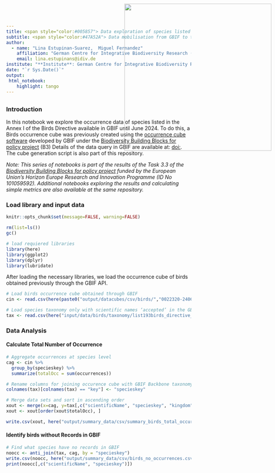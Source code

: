 ```yaml
---
title: <span style="color:#005857"> Data exploration of species listed in<br> the Birds Directive Annex I 
subtitle: <span style="color:#47A52A"> Data mobilisation from GBIF to the EBV Data Portal<span>
author: 
  - name: "Lina Estupinan-Suarez,  Miguel Fernandez"
    affiliation: "German Centre for Integrative Biodiversity Research (iDiv)"
    email: lina.estupinans@idiv.de
institute: "**Institute**: German Centre for Integrative Biodiversity Research (iDiv)"
date: "`r Sys.Date()`"
output:
 html_notebook:
    highlight: tango
---
```

<!-- <img src="C:\gitrepo\B-Cubed_data_mobilization\input\logos\B3_logo_full.png" style='width: 200px; position:absolute; top:0; right:0; padding:10px;'/> -->
<img src="C:\gitrepo\B-Cubed_data_mobilization\input\logos\idiv+b3.png" style='width: 400px; position:absolute; top:0; right:0; padding:10px;'/>
---


### Introduction
In this notebook we explore the occurrence data of species listed in the Annex I of the Birds Directive available in GBIF until June 2024.
To do this, a Birds occurrence cube was previously created using the [occurrence cube software](https://techdocs.gbif.org/en/data-use/data-cubes) developed by GBIF under the [Biodiversity Building Blocks for policy project](https://b-cubed.eu/) (B3)
Details of the data query in GBIF are available at: [doi: ](https://www.gbif.org/occurrence/download/0022320-240626123714530). 
The cube generation script is also part of this repository.

*Note: This series of notebooks is part of the results of the Task 3.3 of the [Biodiversity Building Blocks for policy project](https://b-cubed.eu/) funded by the European Union’s Horizon Europe Research and Innovation Programme (ID No 101059592). Additional notebooks exploring the results and calculating simple metrics are also available at the same repository.*


### Load library and input data
```r
knitr::opts_chunk$set(message=FALSE, warning=FALSE)
```

```r
rm(list=ls())
gc()

# load requiered libraries
library(here)
library(ggplot2)
library(dplyr)
library(lubridate)
```

After loading the necessary libraries, we load the occurrence cube of birds obtained previously through the GBIF API.

```r
# Load birds occurrence cube obtained through GBIF
cin <- read.csv(here(paste0("output/datacubes/csv/birds/","0022320-240626123714530.csv")),  sep = "\t")

# Load species taxonomy only with scientific names ‘accepted’ in the GBIF backbone taxonomy
tax <- read.csv(here("input/data/birds/taxonomy/list193birds_directive_annexi_match_gbif.csv"))
```


### Data Analysis
#### Calculate Total Number of Occurrence

```r
# Aggregate occurrences at species level
cag <- cin %>%
  group_by(specieskey) %>%
  summarize(totalOcc = sum(occurrences))
```


```r
# Rename columns for joining occurence cube with GBIF Backbone taxonomy
colnames(tax)[colnames(tax) == "key"] <- "specieskey"

# Merge data sets and sort in ascending order
xout <- merge(x=cag, y=tax[,c("scientificName", "specieskey", "kingdom", "phylum", "class", "order", "family")], by="specieskey")
xout <- xout[order(xout$totalOcc), ]

write.csv(xout, here("output/summary_data/csv/summary_birds_total_occurrences.csv"))
```

#### Identify birds without Records in GBIF
```r
# Find what species have no records in GBIF
noocc <- anti_join(tax, cag, by = "specieskey")
write.csv(noocc, here("output/summary_data/csv/birds_no_occurrences.csv"))
print(noocc[,c("scientificName", "specieskey")])
```
